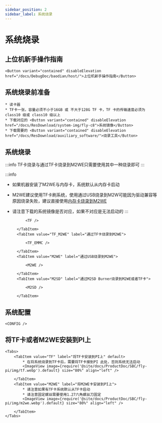 ```yaml
---
sidebar_position: 2
sidebar_label: 系统烧录
---
```








# 系统烧录

## 上位机新手操作指南

    <Button variant="contained" disableElevation href="/docs/DebugDoc/baodian/host/">上位机新手操作指南</Button>

## 系统烧录前准备

    * 读卡器
    * TF卡一张，容量必须不小于16GB 或 不大于128G TF 卡，TF 卡的传输速度必须为 class10 级或 class10 级以上
    * 下载对应的 <Button variant="contained" disableElevation href="/docs/ResDownload/system-img/fly-c8">系统镜像</Button>
    * 下载需要的 <Button variant="contained" disableElevation href="/docs/ResDownload/auxiliary_software/">烧录工具</Button>

## 系统烧录

:::info
TF卡烧录与通过TF卡烧录到M2WE只需要使用其中一种烧录即可
:::

:::info
* 如果机器安装了M2WE与内存卡，系统默认从内存卡启动
* M2WE建议使用TF卡刷系统，使用通过USB烧录到M2W可能因为驱动兼容等原因烧录失败，建议直接使用[内存卡烧录到M2WE](https://mellow-next.klipper.cn/docs/ProductDoc/SBC/fly-pi-v2/fly-os)
* 请注意下载的系统镜像是否对应，如果不对应是无法启动的
:::

    <Tabs>
        <TabItem value="TF" label="烧录到TF卡" default>
            
            <TF />
            
        </TabItem>
        <TabItem value="TF_M2WE" label="通过TF卡烧录到M2WE">
            
            <TF_EMMC />

        </TabItem>
        <TabItem value="M2WE" label="通过USB烧录到M2WE">
            
            <M2WE />

        </TabItem>
        <TabItem value="M2SD" label="通过M2SD Burner烧录到M2WE或者TF卡">
            
            <M2SD />

        </TabItem>
    </Tabs>


## 系统配置

    <CONFIG />


## 将TF卡或者M2WE安装到PI上

    <Tabs>
        <TabItem value="TF" label="将TF卡安装到PI上" default>
            * 在将系统烧录到TF卡后，需要将TF卡接到PI 此处，否则系统无法启动
            <ImageView image={require('@site/docs/ProductDoc/SBC/fly-pi/img/tf.webp').default} size="80%" align="left" />  

        </TabItem>
        <TabItem value="M2WE" label="将M2WE卡安装到PI上">
            * 请注意如果有TF卡系统默认从TF卡启动
            * 请注意固定螺丝需要使用1.27六角螺丝刀固定
            <ImageView image={require('@site/docs/ProductDoc/SBC/fly-pi/img/m2we.webp').default} size="80%" align="left" />  

        </TabItem>
    </Tabs>
